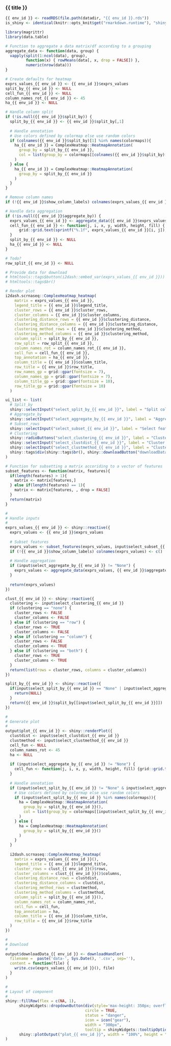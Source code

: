 
### {{ title }}

<!-- Component created on {{ date }} -->

```r
{{ env_id }} <- readRDS(file.path(datadir, "{{ env_id }}.rds"))
is_shiny <- identical(knitr::opts_knit$get("rmarkdown.runtime"), "shiny")

library(magrittr)
library(data.table)
```

```r
# Function to aggregate a data matrix/df according to a grouping
aggregate_data <- function(data, group) {
  vapply(split(1:ncol(data), group),
         function(x) { rowMeans(data[, x, drop = FALSE]) },
         numeric(nrow(data)))
}
```

```r
# Create defaults for heatmap
exprs_values_{{ env_id }} <- {{ env_id }}$exprs_values
split_by_{{ env_id }} <- NULL
cell_fun_{{ env_id }} <- NULL
column_names_rot_{{ env_id }} <- 45
ha_{{ env_id }} <- NULL

# Handle column split
if (!is.null({{ env_id }}$split_by)) {
  split_by_{{ env_id }} <- {{ env_id }}$split_by[,1]
  
  # Handle annotation
  # Use colors defined by colormap else use random colors
  if (colnames({{ env_id }}$split_by)[1] %in% names(colormaps)){
    ha_{{ env_id }} = ComplexHeatmap::HeatmapAnnotation(
      group_by = split_by_{{ env_id }},
      col = list(group_by = colormaps[[colnames({{ env_id }}$split_by)[1]]])
    )
  } else {
    ha_{{ env_id }} = ComplexHeatmap::HeatmapAnnotation(
      group_by = split_by_{{ env_id }}
    )
  }
}

# Remove column names
if (!{{ env_id }}$show_column_labels) colnames(exprs_values_{{ env_id }}) <- c()

# Handle data aggregation
if (!is.null({{ env_id }}$aggregate_by)) {
  exprs_values_{{ env_id }} <- aggregate_data({{ env_id }}$exprs_values, {{ env_id }}$aggregate_by[,1])
  cell_fun_{{ env_id }} <- function(j, i, x, y, width, height, fill) {
      grid::grid.text(sprintf("%.1f", exprs_values_{{ env_id }}[i, j]), x, y, gp = grid::gpar(fontsize = 10))
  }
  split_by_{{ env_id }} <- NULL
  ha_{{ env_id }} <- NULL
}

# Todo?
row_split_{{ env_id }} <- NULL

# Provide data for download
# htmltools::tags$button(i2dash::embed_var(exprs_values_{{ env_id }})) # prevents large size of the plot
# htmltools::tags$br()

# Render plot
i2dash.scrnaseq::ComplexHeatmap_heatmap(
    matrix = exprs_values_{{ env_id }},
    legend_title = {{ env_id }}$legend_title,
    cluster_rows = {{ env_id }}$cluster_rows,
    cluster_columns = {{ env_id }}$cluster_columns,
    clustering_distance_rows = {{ env_id }}$clustering_distance,
    clustering_distance_columns = {{ env_id }}$clustering_distance,
    clustering_method_rows = {{ env_id }}$clustering_method,
    clustering_method_columns = {{ env_id }}$clustering_method,
    column_split = split_by_{{ env_id }},
    row_split = row_split_{{ env_id }},
    column_names_rot = column_names_rot_{{ env_id }},
    cell_fun = cell_fun_{{ env_id }},
    top_annotation = ha_{{ env_id }},
    column_title = {{ env_id }}$column_title,
    row_title = {{ env_id }}$row_title,
    row_names_gp = grid::gpar(fontsize = 7),
    column_names_gp = grid::gpar(fontsize = 7),
    column_title_gp = grid::gpar(fontsize = 10),
    row_title_gp = grid::gpar(fontsize = 10)
  )
```

```r
ui_list <- list(
  # Split_by
  shiny::selectInput("select_split_by_{{ env_id }}", label = "Split columns by:", choices = c("None", colnames({{ env_id }}$split_by))),
  # Aggregate_by
  shiny::selectInput("select_aggregate_by_{{ env_id }}", label = "Aggregate columns by:", choices = c("None", colnames({{ env_id }}$aggregate_by))),
  # Subset_rows
  shiny::selectInput("select_subset_{{ env_id }}", label = "Select features:", choices = rownames({{ env_id }}$exprs_values), multiple = TRUE),
  # Clustering
  shiny::radioButtons("select_clustering_{{ env_id }}", label = "Clustering", choices = c("None" = "none", "Columns and rows" = "both", "Columns" = "column", "Rows" = "row")),
  shiny::selectInput("select_clustdist_{{ env_id }}", label = "Cluster distance:", choices = c("euclidean", "maximum", "manhattan", "binary", "minkowski")),
  shiny::selectInput("select_clustmethod_{{ env_id }}", label = "Cluster method:", choices = c("average", "ward.D", "ward.D2", "single", "complete", "mcquitty")),
  shiny::tags$div(shiny::tags$br(), shiny::downloadButton("downloadData_{{ env_id }}", "Download data"))
)

# Function for subsetting a matrix accoriding to a vector of features
subset_features <- function(matrix, features){
  if(length(features) > 1){
    matrix <- matrix[features,]
  } else if(length(features) == 1){
    matrix <- matrix[features, , drop = FALSE]
  }
  return(matrix)
}

#
# Handle inputs
#
exprs_values_{{ env_id }} <- shiny::reactive({
  exprs_values <- {{ env_id }}$exprs_values
  
  # Subset features
  exprs_values <- subset_features(exprs_values, input$select_subset_{{ env_id }})
  if (!{{ env_id }}$show_column_labels) colnames(exprs_values) <- c()
  
  # Handle aggregation
  if (input$select_aggregate_by_{{ env_id }} != "None") {
    exprs_values <- aggregate_data(exprs_values, {{ env_id }}$aggregate_by[, input$select_aggregate_by_{{ env_id }}])
  }
  
  return(exprs_values)
})

clust_{{ env_id }} <- shiny::reactive({
  clustering <- input$select_clustering_{{ env_id }}
  if (clustering == "none") {
    cluster_rows <- FALSE
    cluster_columns <- FALSE
  } else if (clustering == "row") {
    cluster_rows <- TRUE
    cluster_columns <- FALSE
  } else if (clustering == "column") {
    cluster_rows <- FALSE
    cluster_columns <- TRUE
  } else if (clustering == "both") {
    cluster_rows <- TRUE
    cluster_columns <- TRUE
  }
  return(list(rows = cluster_rows, columns = cluster_columns))
})

split_by_{{ env_id }} <- shiny::reactive({
  if(input$select_split_by_{{ env_id }} == "None" | input$select_aggregate_by_{{ env_id }} != "None") {
    return(NULL)
  }
  return({{ env_id }}$split_by[[input$select_split_by_{{ env_id }}]])
})

#
# Generate plot
#
output$plot_{{ env_id }} <- shiny::renderPlot({
  clustdist <- input$select_clustdist_{{ env_id }}
  clustmethod <- input$select_clustmethod_{{ env_id }}
  cell_fun <- NULL
  column_names_rot <- 45
  ha <- NULL
      
  if (input$select_aggregate_by_{{ env_id }} != "None") {
    cell_fun <- function(j, i, x, y, width, height, fill) {grid::grid.text(sprintf("%.1f", exprs_values_{{ env_id }}()[i, j]), x, y, gp = grid::gpar(fontsize = 10))}
  }
  
  # Handle annotation
  if (input$select_split_by_{{ env_id }} != "None" & input$select_aggregate_by_{{ env_id }} == "None") {
    # Use colors defined by colormap else use random colors
    if (input$select_split_by_{{ env_id }} %in% names(colormaps)){
      ha = ComplexHeatmap::HeatmapAnnotation(
        group_by = split_by_{{ env_id }}(),
        col = list(group_by = colormaps[[input$select_split_by_{{ env_id }}]])
      )
    } else {
      ha = ComplexHeatmap::HeatmapAnnotation(
        group_by = split_by_{{ env_id }}()
      )
    }
  }
  
  i2dash.scrnaseq::ComplexHeatmap_heatmap(
    matrix = exprs_values_{{ env_id }}(),
    legend_title = {{ env_id }}$legend_title,
    cluster_rows = clust_{{ env_id }}()$rows,
    cluster_columns = clust_{{ env_id }}()$columns,
    clustering_distance_rows = clustdist,
    clustering_distance_columns = clustdist,
    clustering_method_rows = clustmethod,
    clustering_method_columns = clustmethod,
    column_split = split_by_{{ env_id }}(),
    column_names_rot = column_names_rot,
    cell_fun = cell_fun,
    top_annotation = ha,
    column_title = {{ env_id }}$column_title,
    row_title = {{ env_id }}$row_title
  )
})

#
# Download
#
output$downloadData_{{ env_id }} <- downloadHandler(
  filename =  paste('data-', Sys.Date(), '.csv', sep=''),
  content = function(file) {
    write.csv(exprs_values_{{ env_id }}(), file)
  }
)

#
# Layout of component
#
shiny::fillRow(flex = c(NA, 1),
      shinyWidgets::dropdownButton(div(style='max-height: 350px; overflow-x: auto;', do.call(shiny::inputPanel, ui_list)),
                                   circle = TRUE,
                                   status = "danger",
                                   icon = icon("gear"),
                                   width = "300px",
                                   tooltip = shinyWidgets::tooltipOptions(title = "Change plot settings:")),
      shiny::plotOutput("plot_{{ env_id }}", width = "100%", height = "400px")
)
```

